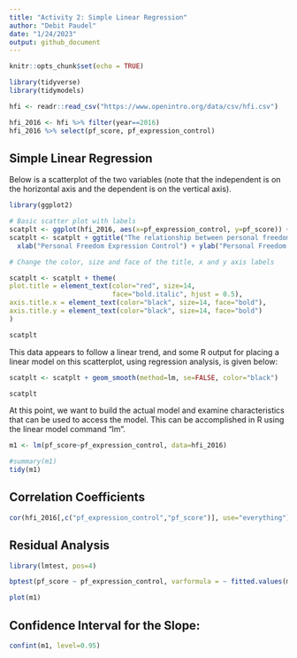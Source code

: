 ```yaml
---
title: "Activity 2: Simple Linear Regression"
author: "Debit Paudel"
date: "1/24/2023"
output: github_document
---
```


```r
knitr::opts_chunk$set(echo = TRUE)
```

```r
library(tidyverse)
library(tidymodels)
```

```r

hfi <- readr::read_csv("https://www.openintro.org/data/csv/hfi.csv")
```

```r
hfi_2016 <- hfi %>% filter(year==2016)
hfi_2016 %>% select(pf_score, pf_expression_control)

```

## Simple Linear Regression

Below is a scatterplot of the two variables (note that the independent is on the horizontal axis and the dependent is on the vertical axis).

```r

library(ggplot2)

# Basic scatter plot with labels
scatplt <- ggplot(hfi_2016, aes(x=pf_expression_control, y=pf_score)) + geom_point(size=2, color="blue")
scatplt <- scatplt + ggtitle("The relationship between personal freedom score & expression control \n ") +
  xlab("Personal Freedom Expression Control") + ylab("Personal Freedom Score")

# Change the color, size and face of the title, x and y axis labels

scatplt <- scatplt + theme(
plot.title = element_text(color="red", size=14, 
                          face="bold.italic", hjust = 0.5),
axis.title.x = element_text(color="black", size=14, face="bold"),
axis.title.y = element_text(color="black", size=14, face="bold")
)

scatplt

```

This data appears to follow a linear trend, and some R output for placing a linear model on this scatterplot, using regression analysis, is given below:

```r
scatplt <- scatplt + geom_smooth(method=lm, se=FALSE, color="black")

scatplt

```

At this point, we want to build the actual model and examine characteristics that can be used to access the model. This can be accomplished in R using the linear model command "lm".

```r
m1 <- lm(pf_score~pf_expression_control, data=hfi_2016)

#summary(m1)
tidy(m1)

```

## Correlation Coefficients

```r
cor(hfi_2016[,c("pf_expression_control","pf_score")], use="everything")
```

## Residual Analysis 

```r

library(lmtest, pos=4)

bptest(pf_score ~ pf_expression_control, varformula = ~ fitted.values(m1), studentize=TRUE, data=hfi_2016)

plot(m1)

```

## Confidence Interval for the Slope: 

```r

confint(m1, level=0.95)

```

